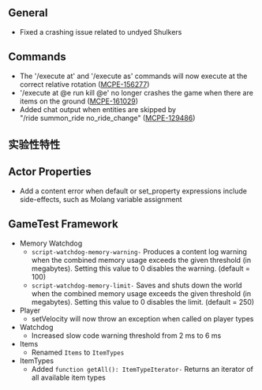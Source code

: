 



## **General**

-   Fixed a crashing issue related to undyed Shulkers

## **Commands**

-   The '/execute at' and '/execute as' commands will now execute at the correct relative rotation ([MCPE-156277](https://bugs.mojang.com/browse/MCPE-156277))
-   '/execute at @e run kill @e' no longer crashes the game when there are items on the ground ([MCPE-161029](https://bugs.mojang.com/browse/MCPE-161029))
-   Added chat output when entities are skipped by "/ride summon\_ride no\_ride\_change" ([MCPE-129486](https://bugs.mojang.com/browse/MCPE-129486))




<h2 className="experimental_divider">实验性特性</h2>




## **Actor Properties**

-   Add a content error when default or set\_property expressions include side-effects, such as Molang variable assignment

## **GameTest Framework**

-   Memory Watchdog
    -   `script-watchdog-memory-warning-` Produces a content log warning when the combined memory usage exceeds the given threshold (in megabytes). Setting this value to 0 disables the warning. (default = 100)
    -   `script-watchdog-memory-limit-` Saves and shuts down the world when the combined memory usage exceeds the given threshold (in megabytes). Setting this value to 0 disables the limit. (default = 250)
-   Player
    -   setVelocity will now throw an exception when called on player types
-   Watchdog
    -   Increased slow code warning threshold from 2 ms to 6 ms
-   Items
    -   Renamed `Items` to `ItemTypes`
-   ItemTypes
    -   Added `function getAll(): ItemTypeIterator-` Returns an iterator of all available item types